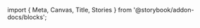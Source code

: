 ﻿import { Meta, Canvas, Title, Stories } from '@storybook/addon-docs/blocks';

<Meta of={LabelStories} />
<Title />

The label is a stylised implementation of the 'label' native tag.

It mirrors the disabled state of peers; so, to enable this, the attached control
must have the 'peer' class.

```fsharp
div() {
    Button(disabled=true) { "Button" }
    Label() { "Not correct" }
}
```

```fsharp
div() {
    Button(class' = "peer", disabled=true) { "Button" }
    Label() { "Correct" }
}
```

<Stories of={LabelStories} />
